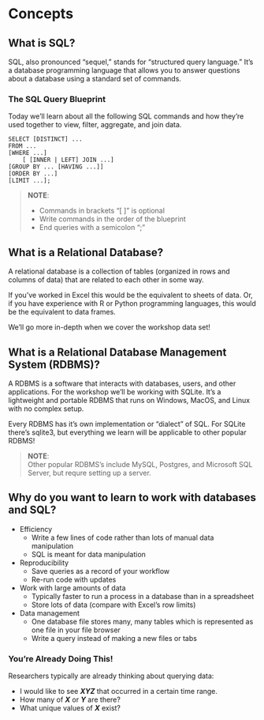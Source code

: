 # Concepts

## What is SQL?
SQL, also pronounced "sequel," stands for "structured query language." It's a database programming language that allows you to answer questions about a database using a standard set of commands. 

### The SQL Query Blueprint

Today we’ll learn about all the following SQL commands and how they’re used together to view, filter, aggregate, and join data.  

```
SELECT [DISTINCT] ...
FROM ...
[WHERE ...]
    [ [INNER | LEFT] JOIN ...]
[GROUP BY ... [HAVING ...]]
[ORDER BY ...] 
[LIMIT ...];
```

> **NOTE**:
> 
> - Commands in brackets "[ ]" is optional
> - Write commands in the order of the blueprint
> - End queries with a semicolon ";"

## What is a Relational Database?

A relational database is a collection of tables (organized in rows and columns of data) that are related to each other in some way. 

If you’ve worked in Excel this would be the equivalent to sheets of data. Or, if you have experience with R or Python programming languages, this would be the equivalent to data frames. 

We'll go more in-depth when we cover the workshop data set!

## What is a Relational Database Management System (RDBMS)?

A RDBMS is a software that interacts with databases, users, and other applications. For the workshop we’ll be working with SQLite. It's a lightweight and portable RDBMS that runs on Windows, MacOS, and Linux with no complex setup. 

Every RDBMS has it's own implementation or "dialect" of SQL. For SQLite there's sqlite3, but everything we learn will be applicable to other popular RDBMS!

> **NOTE**:  
> Other popular RDBMS's include MySQL, Postgres, and Microsoft SQL Server, but requre setting up a server.

## Why do you want to learn to work with databases and SQL?

* Efficiency
  + Write a few lines of code rather than lots of manual data manipulation
  + SQL is meant for data manipulation
* Reproducibility 
  + Save queries as a record of your workflow
  + Re-run code with updates
* Work with large amounts of data
  + Typically faster to run a process in a database than in a spreadsheet
  + Store lots of data (compare with Excel's row limits)
* Data management
  + One database file stores many, many tables which is represented as one file in your file browser
  + Write a query instead of making a new files or tabs
    
### You're Already Doing This!

Researchers typically are already thinking about querying data:

- I would like to see ***XYZ*** that occurred in a certain time range.
- How many of ***X*** or ***Y*** are there?
- What unique values of ***X*** exist?
